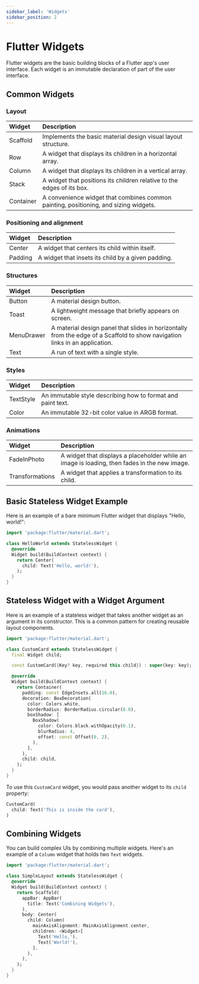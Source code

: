 ```yaml
---
sidebar_label: 'Widgets'
sidebar_position: 2
---
```


# Flutter Widgets

Flutter widgets are the basic building blocks of a Flutter app's user interface. Each widget is an immutable declaration of part of the user interface.

## Common Widgets

### Layout

| Widget | Description |
| :--- | :--- |
| Scaffold | Implements the basic material design visual layout structure. |
| Row | A widget that displays its children in a horizontal array. |
| Column | A widget that displays its children in a vertical array. |
| Stack | A widget that positions its children relative to the edges of its box. |
| Container | A convenience widget that combines common painting, positioning, and sizing widgets. |

### Positioning and alignment

| Widget | Description |
| :--- | :--- |
| Center | A widget that centers its child within itself. |
| Padding | A widget that insets its child by a given padding. |

### Structures

| Widget | Description |
| :--- | :--- |
| Button | A material design button. |
| Toast | A lightweight message that briefly appears on screen. |
| MenuDrawer | A material design panel that slides in horizontally from the edge of a Scaffold to show navigation links in an application. |
| Text | A run of text with a single style. |

### Styles

| Widget | Description |
| :--- | :--- |
| TextStyle | An immutable style describing how to format and paint text. |
| Color | An immutable 32-bit color value in ARGB format. |

### Animations

| Widget | Description |
| :--- | :--- |
| FadeInPhoto | A widget that displays a placeholder while an image is loading, then fades in the new image. |
| Transformations | A widget that applies a transformation to its child. |

## Basic Stateless Widget Example

Here is an example of a bare minimum Flutter widget that displays "Hello, world!":

```dart
import 'package:flutter/material.dart';

class HelloWorld extends StatelessWidget {
  @override
  Widget build(BuildContext context) {
    return Center(
      child: Text('Hello, world!'),
    );
  }
}
```

## Stateless Widget with a Widget Argument

Here is an example of a stateless widget that takes another widget as an argument in its constructor. This is a common pattern for creating reusable layout components.

```dart
import 'package:flutter/material.dart';

class CustomCard extends StatelessWidget {
  final Widget child;

  const CustomCard({Key? key, required this.child}) : super(key: key);

  @override
  Widget build(BuildContext context) {
    return Container(
      padding: const EdgeInsets.all(16.0),
      decoration: BoxDecoration(
        color: Colors.white,
        borderRadius: BorderRadius.circular(8.0),
        boxShadow: [
          BoxShadow(
            color: Colors.black.withOpacity(0.1),
            blurRadius: 4,
            offset: const Offset(0, 2),
          ),
        ],
      ),
      child: child,
    );
  }
}
```

To use this `CustomCard` widget, you would pass another widget to its `child` property:

```dart
CustomCard(
  child: Text('This is inside the card'),
)
```

## Combining Widgets

You can build complex UIs by combining multiple widgets. Here's an example of a `Column` widget that holds two `Text` widgets.

```dart
import 'package:flutter/material.dart';

class SimpleLayout extends StatelessWidget {
  @override
  Widget build(BuildContext context) {
    return Scaffold(
      appBar: AppBar(
        title: Text('Combining Widgets'),
      ),
      body: Center(
        child: Column(
          mainAxisAlignment: MainAxisAlignment.center,
          children: <Widget>[
            Text('Hello,'),
            Text('World!'),
          ],
        ),
      ),
    );
  }
}
```

